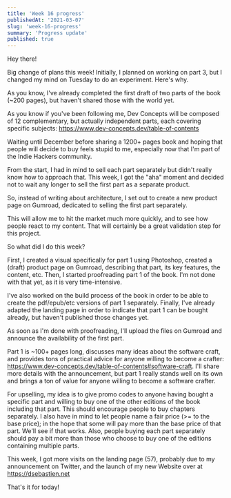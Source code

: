 ```yaml
---
title: 'Week 16 progress'
publishedAt: '2021-03-07'
slug: 'week-16-progress'
summary: 'Progress update'
published: true
---
```


Hey there!

Big change of plans this week! Initially, I planned on working on part 3, but I changed my mind on Tuesday to do an experiment. Here's why.

As you know, I've already completed the first draft of two parts of the book (~200 pages), but haven't shared those with the world yet.

As you know if you've been following me, Dev Concepts will be composed of 12 complementary, but actually independent parts, each covering specific subjects: https://www.dev-concepts.dev/table-of-contents

Waiting until December before sharing a 1200+ pages book and hoping that people will decide to buy feels stupid to me, especially now that I'm part of the Indie Hackers community.

From the start, I had in mind to sell each part separately but didn't really know how to approach that. This week, I got the "aha" moment and decided not to wait any longer to sell the first part as a separate product.

So, instead of writing about architecture, I set out to create a new product page on Gumroad, dedicated to selling the first part separately.

This will allow me to hit the market much more quickly, and to see how people react to my content. That will certainly be a great validation step for this project.

So what did I do this week?

First, I created a visual specifically for part 1 using Photoshop, created a (draft) product page on Gumroad, describing that part, its key features, the content, etc. Then, I started proofreading part 1 of the book. I'm not done with that yet, as it is very time-intensive.

I've also worked on the build process of the book in order to be able to create the pdf/epub/etc versions of part 1 separately. Finally, I've already adapted the landing page in order to indicate that part 1 can be bought already, but haven't published those changes yet.

As soon as I'm done with proofreading, I'll upload the files on Gumroad and announce the availability of the first part.

Part 1 is ~100+ pages long, discusses many ideas about the software craft, and provides tons of practical advice for anyone willing to become a crafter: https://www.dev-concepts.dev/table-of-contents#software-craft. I'll share more details with the announcement, but part 1 really stands well on its own and brings a ton of value for anyone willing to become a software crafter.

For upselling, my idea is to give promo codes to anyone having bought a specific part and willing to buy one of the other editions of the book including that part. This should encourage people to buy chapters separately. I also have in mind to let people name a fair price (>= to the base price); in the hope that some will pay more than the base price of that part. We'll see if that works. Also, people buying each part separately should pay a bit more than those who choose to buy one of the editions containing multiple parts.

This week, I got more visits on the landing page (57), probably due to my announcement on Twitter, and the launch of my new Website over at https://dsebastien.net

That's it for today!

<BlogPostSignature />
